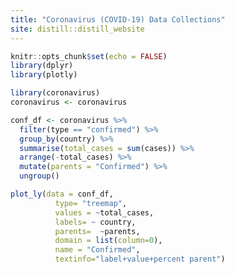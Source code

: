 ```yaml
---
title: "Coronavirus (COVID-19) Data Collections"
site: distill::distill_website
---
```



```r
knitr::opts_chunk$set(echo = FALSE)
library(dplyr)
library(plotly)
```

```r
library(coronavirus)
coronavirus <- coronavirus

conf_df <- coronavirus %>% 
  filter(type == "confirmed") %>%
  group_by(country) %>%
  summarise(total_cases = sum(cases)) %>%
  arrange(-total_cases) %>%
  mutate(parents = "Confirmed") %>%
  ungroup() 

plot_ly(data = conf_df,
          type= "treemap",
          values = ~total_cases,
          labels= ~ country,
          parents=  ~parents,
          domain = list(column=0),
          name = "Confirmed",
          textinfo="label+value+percent parent")
```

